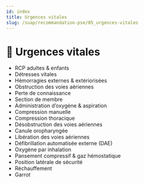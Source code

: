 ---
id: index
title: Urgences vitales
slug: /suap/recommandation-pse/05_urgences-vitales
---


# 🚨 Urgences vitales

- <Link to="/docs/suap/arret-cardiaque">RCP adultes & enfants</Link>
- <Link to="/docs/suap/detresses-vitales">Détresses vitales</Link>
- <Link to="/docs/suap/hemorragies">Hémorragies externes & extériorisées</Link>
- <Link to="/docs/suap/obstruction-voies-aeriennes">Obstruction des voies aériennes</Link>
- <Link to="/docs/suap/perte-connaissance">Perte de connaissance</Link>
- <Link to="/docs/suap/section-membre">Section de membre</Link>
- <Link to="/docs/suap/administration-oxygene-et-aspiration">Administration d’oxygène & aspiration</Link>
- <Link to="/docs/suap/compression-manuelle">Compression manuelle</Link>
- <Link to="/docs/suap/compression-thoracique">Compression thoracique</Link>
- <Link to="/docs/suap/desobstruction-voies-aeriennes">Désobstruction des voies aériennes</Link>
- <Link to="/docs/suap/canule-oropharyngee">Canule oropharyngée</Link>
- <Link to="/docs/suap/liberation-voies-aeriennes">Libération des voies aériennes</Link>
- <Link to="/docs/suap/defibrillateur-automatique-externe">Défibrillation automatisée externe (DAE)</Link>
- <Link to="/docs/suap/oxygene-inhalation">Oxygène par inhalation</Link>
- <Link to="/docs/suap/pansement-compressif">Pansement compressif & gaz hémostatique</Link>
- <Link to="/docs/suap/pls">Position latérale de sécurité</Link>
- <Link to="/docs/suap/rechauffement">Réchauffement</Link>
- <Link to="/docs/suap/garrot">Garrot</Link>
